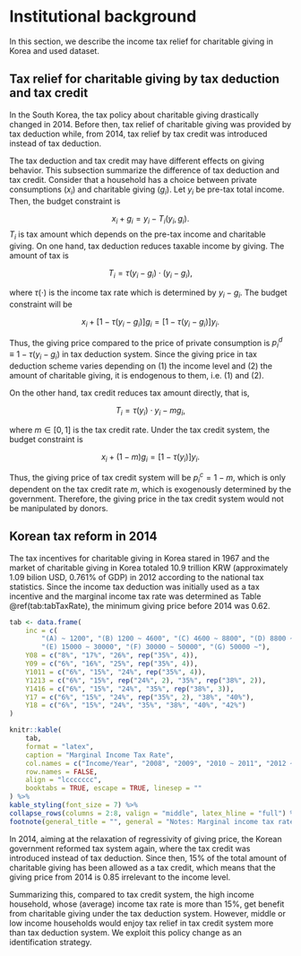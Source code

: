 # Institutional background

In this section, we describe the income tax relief for charitable giving in Korea and used dataset.

## Tax relief for charitable giving by tax deduction and tax credit

<!-- For Slides
In the South Korea, the tax policy about charitable giving drastically changed in 2014. Before then, tax relief of charitable giving was provided by tax deduction while, from 2014, tax relief by tax credit was introduced instead of tax deduction. 

The tax deduction and tax credit may have different effects on giving behavior. 
This section summarize the difference of tax deduction and tax credit.

## Budget Set

Consider that a household has a choice between private consumptions ($x_i$) and charitable giving ($g_i$). Let $y_i$ be pre-tax total income.
Then, the budget constraint is 

$$
    x_i + g_i = y_i - T_i(y_i, g_i).
$$
$T_i$ is tax amount which depends on the pre-tax income and charitable giving.

## Tax Deduction

Tax deduction reduces taxable income by giving, that is,

$$
    T_i = \tau(y_i - g_i) \cdot (y_i - g_i),
$$

where $\tau(\cdot)$ is the marginal income tax rate which is determined by $y_i - g_i$. The budget constraint will be 

$$
    x_i + [1 - \tau(y_i - g_i)]g_i = [1 - \tau(y_i - g_i)] y_i.
$$

The relative price of giving is $p_i^{d} \equiv 1 - \tau(y_i - g_i)$.
Since the giving price in tax deduction scheme varies depending on (1) the income level and (2) the amount of charitable giving, it is endogenous to them.

## Tax Credit

Tax credit reduces tax amount directly, that is,

$$
    T_i = \tau(y_i)\cdot y_i - m g_i,
$$

where $m \in [0, 1]$ is the tax credit rate. Under the tax credit system, the budget constraint is 

$$
    x_i + (1 - m) g_i = [1 - \tau(y_i)] y_i.
$$

The relative price of giving is $p_i^c = 1 - m$, 
which is only dependent on the tax credit rate $m$, which is exogenously determined by the government.

-->


In the South Korea, the tax policy about charitable giving drastically changed in 2014. Before then, tax relief of charitable giving was provided by tax deduction while, from 2014, tax relief by tax credit was introduced instead of tax deduction. 

The tax deduction and tax credit may have different effects on giving behavior. This subsection summarize the difference of tax deduction and tax credit.
Consider that a household has a choice between private consumptions ($x_i$) and charitable giving ($g_i$). Let $y_i$ be pre-tax total income.
Then, the budget constraint is 

$$
    x_i + g_i = y_i - T_i(y_i, g_i).
$$
$T_i$ is tax amount which depends on the pre-tax income and charitable giving.
On one hand, tax deduction reduces taxable income by giving. The amount of tax is

$$
    T_i = \tau(y_i - g_i) \cdot (y_i - g_i),
$$

where $\tau(\cdot)$ is the income tax rate which is determined by $y_i - g_i$\footnote{$\tau(\cdot)$ here is a function which shows the average tax rate, which is determined progressively. Since the price elasticity of giving shows the marginal and additional increment for one unit of price reduction increase, we use not average but marginal tax rate to construct the giving price following the literature. Usage of the function of the average tax rate here is for explanatory simplicity.}. The budget constraint will be 

$$
    x_i + [1 - \tau(y_i - g_i)]g_i = [1 - \tau(y_i - g_i)] y_i.
$$

Thus, the giving price compared to the price of private consumption is $p_i^{d} \equiv 1 - \tau(y_i - g_i)$ in tax deduction system. Since the giving price in tax deduction scheme varies depending on (1) the income level and (2) the amount of charitable giving, it is endogenous to them, i.e. (1) and (2).

On the other hand, tax credit reduces tax amount directly, that is,

$$
    T_i = \tau(y_i)\cdot y_i - m g_i,
$$

where $m \in [0, 1]$ is the tax credit rate. Under the tax credit system, the budget constraint is 

$$
    x_i + (1 - m) g_i = [1 - \tau(y_i)] y_i.
$$

Thus, the giving price of tax credit system will be $p_i^c = 1 - m$, which is only dependent on the tax credit rate $m$, which is exogenously determined by the government.
Therefore, the giving price in the tax credit system would not be manipulated by donors.

## Korean tax reform in 2014

<!--- For Slides

- The tax incentives for charitable giving in Korea stared in 2000 and the market of charitable giving in Korea totaled 10.9 trillion KRW (approximately 1.09 bilion USD, 0.761% of GDP) in 2012 according to the national tax statistics.
- Since the income tax deduction was initially used as a tax incentive and the marginal income tax rate was determined as Table \@ref(tab:tabTaxRate), the minimum giving price before 2014 was 0.62. 
--->

The tax incentives for charitable giving in Korea stared in 1967 and the market of charitable giving in Korea totaled 10.9 trillion KRW (approximately 1.09 bilion USD, 0.761% of GDP) in 2012 according to the national tax statistics.
Since the income tax deduction was initially used as a tax incentive and the marginal income tax rate was determined as Table \@ref(tab:tabTaxRate), the minimum giving price before 2014 was 0.62.

<!---In addition, the government set the limit of charitable giving deduction, which was initially the 5\% of income. The government gradually expanded the limit and it finally became 30\% in 2012 and this rate continues until now.
--->

<!--- For Slides 

## Marginal income tax rate

--->

```r
tab <- data.frame(
    inc = c(
        "(A) ~ 1200", "(B) 1200 ~ 4600", "(C) 4600 ~ 8800", "(D) 8800 ~ 15000", 
        "(E) 15000 ~ 30000", "(F) 30000 ~ 50000", "(G) 50000 ~"),
    Y08 = c("8%", "17%", "26%", rep("35%", 4)),
    Y09 = c("6%", "16%", "25%", rep("35%", 4)),
    Y1011 = c("6%", "15%", "24%", rep("35%", 4)),
    Y1213 = c("6%", "15%", rep("24%", 2), "35%", rep("38%", 2)),
    Y1416 = c("6%", "15%", "24%", "35%", rep("38%", 3)),
    Y17 = c("6%", "15%", "24%", rep("35%", 2), "38%", "40%"),
    Y18 = c("6%", "15%", "24%", "35%", "38%", "40%", "42%")
)

knitr::kable(
    tab,
    format = "latex",
    caption = "Marginal Income Tax Rate",
    col.names = c("Income/Year", "2008", "2009", "2010 ~ 2011", "2012 ~ 2013", "2014 ~ 2016", "2017", "2018"),
    row.names = FALSE,
    align = "lccccccc", 
    booktabs = TRUE, escape = TRUE, linesep = ""
) %>% 
kable_styling(font_size = 7) %>% 
collapse_rows(columns = 2:8, valign = "middle", latex_hline = "full") %>%
footnote(general_title = "", general = "Notes: Marginal income tax rates applied from 2008 to 2018 are summarized. The income level is shown in terms of 10,000 KRW, which is approximately 10 United States dollars (USD) at an exchange rate of 1,000 KRW to one USD.", threeparttable = TRUE, escape = FALSE)
```

<!--- For Slides 

## Our Identification Strategy

-->

In 2014, aiming at the relaxation of regressivity of giving price, the Korean government reformed tax system again, where the tax credit was introduced instead of tax deduction. Since then, 15\% of the total amount of charitable giving has been allowed as a tax credit, which means that the giving price from 2014 is 0.85 irrelevant to the income level.

Summarizing this, compared to tax credit system, the high income household, whose (average) income tax rate is more than 15\%, get benefit from charitable giving under the tax deduction system. However, middle or low income households would enjoy tax relief in tax credit system more than tax deduction system. We exploit this policy change as an identification strategy.
